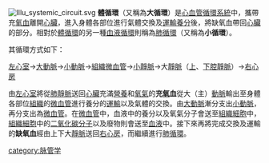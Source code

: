 [[File:Illu_systemic_circuit.svg|thumb]]
'''體循環'''（又稱為'''大循環'''）是[[心|心]][[血管|血管]][[循環|循環]][[系統|系統]]中，攜帶充[[氧|氧]][[血|血]]離開[[心臟|心臟]]，進入身體各部位進行氣體交換及[[運輸|運輸]][[養分|養分]]後，將缺氧血帶回[[心臟|心臟]]的部分。相對於[[體循環|體循環]]的另一種[[血液|血液]][[循環|循環]]則稱為[[肺循環|肺循環]]（又稱為'''小循環'''）。

其循環方式如下：

[[左心室|左心室]]→[[主動脈|大動脈]]→[[小動脈|小動脈]]→[[組織|組織]][[微血管|微血管]]→[[小靜脈|小靜脈]]→大[[靜脈|靜脈]]（[[上腔靜脈|上]]、[[下腔靜脈|下腔靜脈]]）→[[右心房|右心房]]
 


由[[左心室|左心室]]將從[[肺靜脈|肺靜脈]]送回[[心臟|心臟]]充滿[[營養|營養]]和[[氧氣|氧氣]]的'''充[[氧|氧]]血'''從大（主）[[動脈|動脈]]輸出至身體各部位[[組織|組織]]的[[微血管|微血管]]進行養分的[[運輸|運輸]]以及氣體的交換。由[[大動脈|大動脈]]漸分支出[[小動脈|小動脈]]，再分支出為[[微血管|微血管]]。在[[微血管|微血管]]中，血液中的養分以及氧氣分子會送至[[組織|組織]][[細胞|細胞]]中，[[組織|組織]][[細胞|細胞]]中的[[二氧化碳|二氧化碳]][[分子|分子]]以及廢物則會送至[[血液|血液]]中。接下來再將完成交換及運輸的'''缺氧血'''經由上下大[[靜脈|靜脈]]送回[[右心房|右心房]]，而繼續進行[[肺循環|肺循環]]。

[[category:脉管学|category:脉管学]]